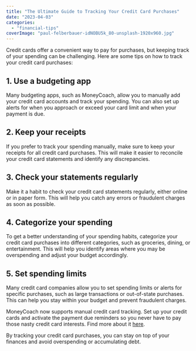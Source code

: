 ```yaml
---
title: "The Ultimate Guide to Tracking Your Credit Card Purchases"
date: "2023-04-03"
categories: 
  - "financial-tips"
coverImage: "paul-felberbauer-idNOBU5k_80-unsplash-1920x960.jpg"
---
```


Credit cards offer a convenient way to pay for purchases, but keeping track of your spending can be challenging. Here are some tips on how to track your credit card purchases:

## 1\. Use a budgeting app
Many budgeting apps, such as MoneyCoach, allow you to manually add your credit card accounts and track your spending. You can also set up alerts for when you approach or exceed your card limit and when your payment is due.

## 2\. Keep your receipts
If you prefer to track your spending manually, make sure to keep your receipts for all credit card purchases. This will make it easier to reconcile your credit card statements and identify any discrepancies.

## 3\. Check your statements regularly
Make it a habit to check your credit card statements regularly, either online or in paper form. This will help you catch any errors or fraudulent charges as soon as possible.

## 4\. Categorize your spending
To get a better understanding of your spending habits, categorize your credit card purchases into different categories, such as groceries, dining, or entertainment. This will help you identify areas where you may be overspending and adjust your budget accordingly.

## 5\. Set spending limits
Many credit card companies allow you to set spending limits or alerts for specific purchases, such as large transactions or out-of-state purchases. This can help you stay within your budget and prevent fraudulent charges.

MoneyCoach now supports manual credit card tracking. Set up your credit cards and activate the payment due reminders so you never have to pay those nasty credit card interests. Find more about it [here](/how-to-track-and-manage-credit-cards/).

By tracking your credit card purchases, you can stay on top of your finances and avoid overspending or accumulating debt.
